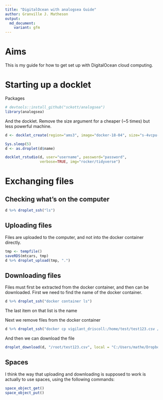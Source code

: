 ```yaml
---
title: "DigitalOcean with analogsea Guide"
author: Granville J. Matheson
output:
  md_document:
    variant: gfm
---
```


# Aims

This is my guide for how to get set up with DigitalOcean cloud computing.




# Starting up a docklet

Packages

```r
# devtools::install_github("sckott/analogsea")
library(analogsea)
```

And the docklet. Remove the size argument for a cheaper (~5 times) but less powerful machine.

```r
d <- docklet_create(region="ams3", image="docker-18-04", size="s-4vcpu-8gb")

Sys.sleep(5)
d <- as.droplet(d$name)

docklet_rstudio(d, user="username", password="password", 
                verbose=TRUE, img="rocker/tidyverse")
```


# Exchanging files

## Checking what's on the computer

```r
d %>% droplet_ssh("ls")
```

## Uploading files

Files are uploaded to the computer, and not into the docker container directly.

```r
tmp <- tempfile()
saveRDS(mtcars, tmp)
d %>% droplet_upload(tmp, ".")
```

## Downloading files

Files must first be extracted from the docker container, and then can be downloaded.  First we need to find the name of the docker container.

```r
d %>% droplet_ssh("docker container ls")
```

The last item on that list is the name

Next we remove files from the docker container

```r
d %>% droplet_ssh("docker cp vigilant_driscoll:/home/test/test123.csv /root/test123.csv")
```

And then we can download the file

```r
droplet_download(d, "/root/test123.csv", local = "C:/Users/mathe/Dropbox")
```

## Spaces

I think the way that uploading and downloading is supposed to work is actually to use spaces, using the following commands:

```r
space_object_get()
space_object_put()
```

